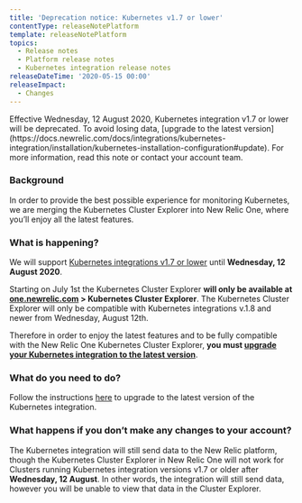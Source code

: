 ```yaml
---
title: 'Deprecation notice: Kubernetes v1.7 or lower'
contentType: releaseNotePlatform
template: releaseNotePlatform
topics:
  - Release notes
  - Platform release notes
  - Kubernetes integration release notes
releaseDateTime: '2020-05-15 00:00'
releaseImpact:
  - Changes
---
```


<Callout variant="important">
  Effective Wednesday, 12 August 2020, Kubernetes integration v1.7 or lower will be deprecated. To avoid losing data, [upgrade to the latest version](https://docs.newrelic.com/docs/integrations/kubernetes-integration/installation/kubernetes-installation-configuration#update). For more information, read this note or contact your account team.
</Callout>

### Background

In order to provide the best possible experience for monitoring Kubernetes, we are merging the Kubernetes Cluster Explorer into New Relic One, where you’ll enjoy all the latest features.

### What is happening?

We will support [Kubernetes integrations v1.7 or lower](https://docs.newrelic.com/docs/release-notes/platform-release-notes/host-integrations-release-notes/new-relic-integration-kubernetes-170) until **Wednesday, 12 August 2020**.

Starting on July 1st the Kubernetes Cluster Explorer **will only be available at [one.newrelic.com](http://one.newrelic.com/) > Kubernetes Cluster Explorer**. The Kubernetes Cluster Explorer will only be compatible with Kubernetes integrations v.1.8 and newer from Wednesday, August 12th.

Therefore in order to enjoy the latest features and to be fully compatible with the New Relic One Kubernetes Cluster Explorer, **you must [upgrade your Kubernetes integration to the latest version](https://docs.newrelic.com/docs/integrations/kubernetes-integration/installation/kubernetes-installation-configuration#update)**.

### What do you need to do?

Follow the instructions [here](https://docs.newrelic.com/docs/integrations/kubernetes-integration/installation/kubernetes-installation-configuration#update) to upgrade to the latest version of the Kubernetes integration.

### What happens if you don’t make any changes to your account?

The Kubernetes integration will still send data to the New Relic platform, though the Kubernetes Cluster Explorer in New Relic One will not work for Clusters running Kubernetes integration versions v1.7 or older after **Wednesday, 12 August**. In other words, the integration will still send data, however you will be unable to view that data in the Cluster Explorer.
